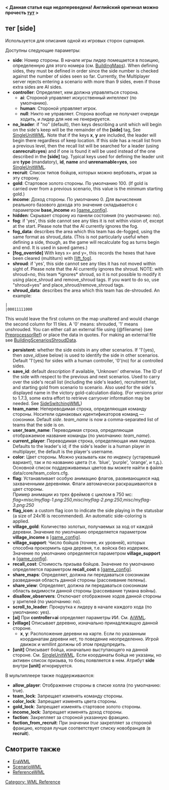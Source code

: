 '''< Данная статья еще недопереведена! Английский оригинал можно прочесть [http://wiki.wesnoth.org/SideWML тут] >'''
{{WML Tags}}
== тег [side] ==

Используется для описания одной из игровых сторон сценария.


Доступны следующие параметры:
* '''side''': Номер стороны. В начале игры лидер помещается в позицию, определенную для этого номера (см. [[BuildingMaps]]). When defining sides, they must be defined in order since the side number is checked against the number of sides seen so far. Currently, the Multiplayer server rejects entering a scenario with more than 9 sides, even if those extra sides are AI sides. 
* '''controller''': Определяет, кем должна управляться сторона.
** '''ai''': Стороной управляет искусственный интеллект (по умолчанию).
** '''human''': Стороной управляет игрок.
** '''null''': Никто не управляет. Сторона вообще не получает очереди ходить, и лидер для нее не генерируется.
* '''no_leader''': if "no" (default), then keys describing a unit which will begin on the side's keep will be the remainder of the '''[side]''' tag, See [[SingleUnitWML]]. Note that if the keys '''x''', '''y''' are included, the leader will begin there regardless of keep location. If this side has a recall list from a previous level, then the recall list will be searched for a leader (using '''canrecruit=yes''') and if one is found it will be used instead of the one described in the '''[side]''' tag. Typical keys used for defining the leader unit are '''type''' (mandatory), '''id''', '''name''' and '''unrenamable=yes''', see [[SingleUnitWML]].
* '''recruit''': Список типов бойцов, которых можно вербовать, играя за эту сторону.
* '''gold''': Стартовое золото стороны. По умолчанию 100. (If gold is carried over from a previous scenario, this value is the minimum starting gold.)
* '''income''': Доход стороны. По умолчанию 0. Для вычисления реального базового дохода это значение складывается с параметром '''base_income''' из [[GameConfigWML|[game_config]]].
* '''hidden''': Скрывает сторону из панели состояния (по умолчанию: no).
* '''fog''': if 'yes', this side cannot see any tiles it is not within vision of, except at the start. Please note that the AI currently ignores the fog.
* '''fog_data''': describes the area which this team has de-fogged, using the same format as shroud_data. (This is not particularly useful when defining a side, though, as the game will recalculate fog as turns begin and end. {{DevFeature1.11}}It is used in saved games.)
* '''[fog_override]''' {{DevFeature1.11}} With keys x= and y=, this records the hexes that have been cleared (multiturn) with [[DirectActionsWML#.5Blift_fog.5D|[lift_fog]]].
* '''shroud''': if 'yes', this side cannot see any tiles it has not moved within sight of. Please note that the AI currently ignores the shroud. NOTE: with shroud=no, this team *ignores* shroud, so it is not possible to modify it using place_shroud and remove_shroud tags. If you want to do so, use "shroud=yes" and place_shroud/remove_shroud tags.
* '''shroud_data''': describes the area which this team has de-shrouded. An example:
 |
 |00011111000
This would leave the first column on the map unaltered and would change the second column for 11 tiles. A '0' means: shrouded, '1' means unshrouded. You can either call an external file using {@filename}  (see [[PreprocessorRef]]) or place the data in quotes. For making an external file see [[BuildingScenariosShroudData]].
* '''persistent''': whether the side exists in any other scenarios. If '1'(yes), then ''save_id''(see below) is used to identify the side in other scenarios. Default '1'(yes) for sides with a human controller, '0'(no) for ai controlled sides.
* '''save_id''': default ''description'' if available, 'Unknown' otherwise. The ID of the side with respect to the previous and next scenarios. Used to carry over the side's recall list (including the side's leader), recruitment list, and starting gold from scenario to scenario. Also used for the side's displayed name in the victory gold-calculation dialog. (For versions prior to 1.7.3, some extra effort to retrieve carryover information may be needed. See [[SideSwitchingWML]])
* '''team_name''': Непереводимая строка, определяющая команду стороны. Носители одинаковых идентификаторов команд — союзники. Default ''side''. ''team_name'' is now a comma-separated list of teams that the side is on.
* '''user_team_name''': Переводимая строка, определяющая отображаемое название команды (по умолчанию: ''team_name'').
* '''current_player''': Переводимая строка, определяющая имя лидера. Defaults to the leader's id; if the side's leader is a human player in multiplayer, the default is the player's username.
* '''color''': Цвет стороны. Можно указывать как по индексу (устаревший вариант), так и по названию цвета (т.е. 'blue', 'purple', 'orange', и т.д.). Основной список поддерживаемых цветов вы можете найти в файле data/core/team_colors.cfg.
* '''flag''': Устанавливает особую анимацию флагов, развивающихся над захваченными деревнями. Флаги автомачески раскрашиваются в цвет стороны.<br>Пример анимации из трех фреймов с циклом в 750 мс: ''flag=misc/myflag-1.png:250,misc/myflag-2.png:250,misc/myflag-3.png:250''
* '''flag_icon''': a custom flag icon to indicate the side playing in the statusbar (a size of 24x16 is recommended). An automatic side-coloring is applied.
* '''village_gold''': Количество золотых, получаемых за ход от каждой деревни. Значение по умолчанию определяется параметром '''village_income''' в [[GameConfigWML|[game_config]]].
* '''village_support''': {{DevFeature1.11}} Число бойцов (точнее, их уровней), которых способна прокормить одна деревня, т.е. войска без издержек. Значение по умолчанию определяется параметром '''village_support''' в [[GameConfigWML|[game_config]]].
* '''recall_cost''': Стоимость призыва бойцов. Значение по умолчанию определяется параметром '''recall_cost''' в [[GameConfigWML|[game_config]]].
* '''share_maps''': Определяет, должна ли передаваться союзникам разведанная область данной стороны (рассеивание пелены).
* '''share_view''': Определяет, должна ли передаваться союзникам область видимости данной стороны (рассеивание тумана войны).
* '''disallow_observers''': Отключает отображение ходов данной стороны у зрителей (по умолчанию: no).
* '''scroll_to_leader''': Прокрутка к лидеру в начале каждого хода (по умолчанию: yes).
* '''[ai]''' При '''controller=ai''' определяет параметры ИИ. См. [[AiWML]].
* '''[village]''' Описывает деревню, изначально принадлежащую данной стороне.
** '''x''', '''y''': Расположение деревни на карте. Если по указанным координатам деревни нет, то поведение неопределенно. Игрой движок и wmllint должны об этом предупредить.
* '''[unit]''' Описывает бойца, изначально выступающего на данной стороне. См. [[SingleUnitWML]]. Если координаты бойца не указаны, но активен список призыва, то боец появляется в нем. Атрибут '''side''' внутри '''[unit]''' игнорируется.


В мультиплеере также поддерживаются:
* '''allow_player''': Отображение стороны в списке холла (по умолчанию: true).
* '''team_lock''': Запрещает изменять команду стороны.
* '''color_lock''': Запрещает изменять цвета стороны.
* '''gold_lock''': Запрещает изменять стартовое золото стороны.
* '''income_lock''': Запрещает изменять доход стороны.
* '''faction''': Закрепляет за стороной указанную фракцию.
* '''faction_from_recruit''': При значении ''true'' закрепляет за стороной фракцию, которая лучше соответствует списку новобранцев (в '''recruit''').


== Смотрите также ==
* [[EraWML]]
* [[ScenarioWML]]
* [[ReferenceWML]]


[[Category: WML Reference]]